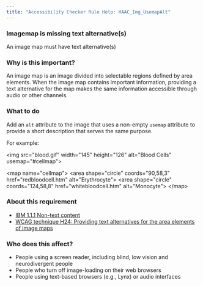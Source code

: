 ```yaml
---
title: "Accessibility Checker Rule Help: HAAC_Img_UsemapAlt"
---
```


<div className="toolHelp">
<Row>
<Column colLg={16} colMd={8} colSm={4} className="toolHead">

### Imagemap is missing text alternative(s)

<div id="locLevel"></div>

An image map must have text alternative(s)

</Column>
</Row>
<Row>
<Column colLg={11} colMd={5} colSm={4} className="toolMain">

### Why is this important?

An image map is an image divided into selectable regions defined by area elements. When the image map contains important information, providing a text alternative for the map makes the same information accessible through audio or other channels.

<div id="locSnippet"></div>

### What to do

Add an `alt` attribute to the image that uses a non-empty `usemap` attribute to provide a short description that serves the same purpose.

For example:

<CodeSnippet type="multi" light={true}>&lt;img src="blood.gif" width="145" height="126" alt="Blood Cells" usemap="#cellmap"&gt;
    
&lt;map name="cellmap"&gt;
&lt;area shape="circle" coords="90,58,3"  href="redbloodcell.htm" alt="Erythrocyte"&gt;
&lt;area shape="circle" coords="124,58,8" href="whitebloodcell.htm" alt="Monocyte"&gt;
&lt;/map&gt;</CodeSnippet>

</Column>
<Column colLg={5} colMd={3} colSm={4} className="toolLeft">

### About this requirement

* [IBM 1.1.1 Non-text content](https://www.ibm.com/able/requirements/requirements/#1_1_1)
* [WCAG technique H24: Providing text alternatives for the area elements of image maps](https://www.w3.org/WAI/WCAG21/Techniques/html/H24)

### Who does this affect?

* People using a screen reader, including blind, low vision and neurodivergent people
* People who turn off image-loading on their web browsers
* People using text-based browsers (e.g., Lynx) or audio interfaces

</Column>
</Row>
</div>

